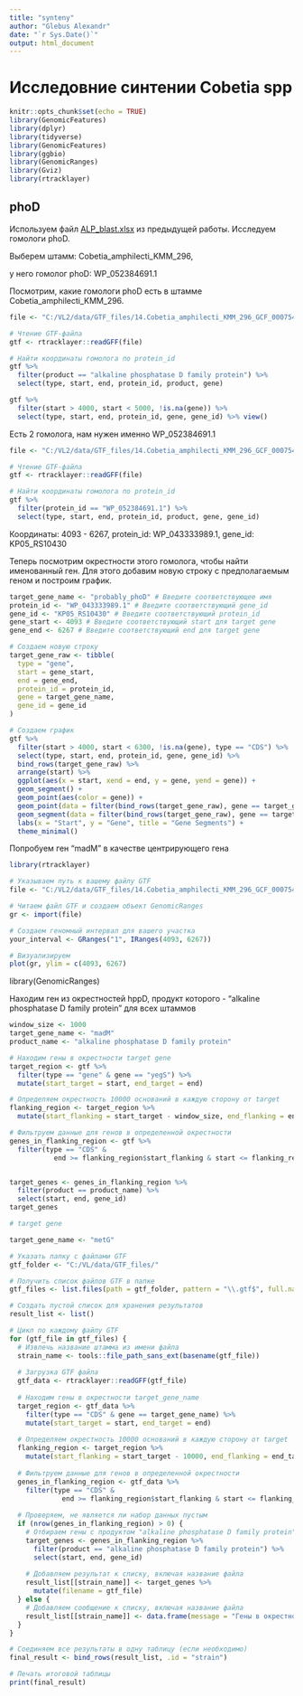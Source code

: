 ```yaml
---
title: "synteny"
author: "Glebus Alexandr"
date: "`r Sys.Date()`"
output: html_document
---
```


# Исследовние синтении Cobetia spp

```r
knitr::opts_chunk$set(echo = TRUE)
library(GenomicFeatures)
library(dplyr)
library(tidyverse)
library(GenomicFeatures)
library(ggbio)
library(GenomicRanges)
library(Gviz)
library(rtracklayer)
```

## phoD

Используем файл [ALP_blast.xlsx](https://github.com/glebus-sasha/VL/blob/main/reports/ALP_blast.xlsx) из предыдущей работы. Исследуем гомологи phoD.

Выберем штамм: Cobetia_amphilecti_KMM_296,

у него гомолог phoD: WP_052384691.1

Посмотрим, какие гомологи phoD есть в штамме Cobetia_amphilecti_KMM_296.

```r
file <- "C:/VL2/data/GTF_files/14.Cobetia_amphilecti_KMM_296_GCF_000754225.1.gtf"

# Чтение GTF-файла
gtf <- rtracklayer::readGFF(file)

# Найти координаты гомолога по protein_id
gtf %>%
  filter(product == "alkaline phosphatase D family protein") %>% 
  select(type, start, end, protein_id, product, gene)
```

```r
gtf %>%
  filter(start > 4000, start < 5000, !is.na(gene)) %>% 
  select(type, start, end, protein_id, gene, gene_id) %>% view()
```

Есть 2 гомолога, нам нужен именно WP_052384691.1

```r

file <- "C:/VL2/data/GTF_files/14.Cobetia_amphilecti_KMM_296_GCF_000754225.1.gtf"

# Чтение GTF-файла
gtf <- rtracklayer::readGFF(file)

# Найти координаты гомолога по protein_id
gtf %>%
  filter(protein_id == "WP_052384691.1") %>% 
  select(type, start, end, protein_id, product, gene, gene_id)
```

Координаты: 4093 - 6267, protein_id: WP_043333989.1, gene_id: KP05_RS10430

Теперь посмотрим окрестности этого гомолога, чтобы найти именованный ген. Для этого добавим новую строку с предполагаемым геном и построим график.

```r
target_gene_name <- "probably_phoD" # Введите соответствующее имя
protein_id <- "WP_043333989.1" # Введите соответствующий gene_id
gene_id <- "KP05_RS10430" # Введите соответствующий protein_id
gene_start <- 4093 # Введите соответствующий start для target gene
gene_end <- 6267 # Введите соответствующий end для target gene

# Создаем новую строку
target_gene_raw <- tibble(
  type = "gene",  
  start = gene_start,
  end = gene_end,
  protein_id = protein_id,  
  gene = target_gene_name,
  gene_id = gene_id
)

# Создаем график
gtf %>%
  filter(start > 4000, start < 6300, !is.na(gene), type == "CDS") %>% 
  select(type, start, end, protein_id, gene, gene_id) %>% 
  bind_rows(target_gene_raw) %>% 
  arrange(start) %>% 
  ggplot(aes(x = start, xend = end, y = gene, yend = gene)) +
  geom_segment() +
  geom_point(aes(color = gene)) +
  geom_point(data = filter(bind_rows(target_gene_raw), gene == target_gene_name), aes(x = start, y = gene), color = "red", size = 3) + # выделение точкой
  geom_segment(data = filter(bind_rows(target_gene_raw), gene == target_gene_name), aes(x = start, xend = end, y = gene, yend = gene), color = "red", size = 2) + # выделение сегмента
  labs(x = "Start", y = "Gene", title = "Gene Segments") +
  theme_minimal()
```

Попробуем ген "madM" в качестве центрирующего гена

```r
library(rtracklayer)

# Указываем путь к вашему файлу GTF
file <- "C:/VL2/data/GTF_files/14.Cobetia_amphilecti_KMM_296_GCF_000754225.1.gtf"

# Читаем файл GTF и создаем объект GenomicRanges
gr <- import(file)

# Создаем геномный интервал для вашего участка
your_interval <- GRanges("1", IRanges(4093, 6267))

# Визуализируем
plot(gr, ylim = c(4093, 6267)
```

library(GenomicRanges)

Находим ген из окрестностей hppD, продукт которого - "alkaline phosphatase D family protein" для всех штаммов

```r
window_size <- 1000
target_gene_name <- "madM"
product_name <- "alkaline phosphatase D family protein"

# Находим гены в окрестности target gene
target_region <- gtf %>%
  filter(type == "gene" & gene == "yegS") %>%
  mutate(start_target = start, end_target = end)

# Определяем окрестность 10000 оснований в каждую сторону от target
flanking_region <- target_region %>%
  mutate(start_flanking = start_target - window_size, end_flanking = end_target + window_size)

# Фильтруем данные для генов в определенной окрестности
genes_in_flanking_region <- gtf %>%
  filter(type == "CDS" & 
           end >= flanking_region$start_flanking & start <= flanking_region$end_flanking)


target_genes <- genes_in_flanking_region %>%
  filter(product == product_name) %>%
  select(start, end, gene_id)
target_genes
```

```r
# target gene

target_gene_name <- "metG"

# Указать папку с файлами GTF
gtf_folder <- "C:/VL/data/GTF_files/"

# Получить список файлов GTF в папке
gtf_files <- list.files(path = gtf_folder, pattern = "\\.gtf$", full.names = TRUE)

# Создать пустой список для хранения результатов
result_list <- list()

# Цикл по каждому файлу GTF
for (gtf_file in gtf_files) {
  # Извлечь название штамма из имени файла
  strain_name <- tools::file_path_sans_ext(basename(gtf_file))
  
  # Загрузка GTF файла
  gtf_data <- rtracklayer::readGFF(gtf_file)
  
  # Находим гены в окрестности target_gene_name
  target_region <- gtf_data %>%
    filter(type == "CDS" & gene == target_gene_name) %>%
    mutate(start_target = start, end_target = end)
  
  # Определяем окрестность 10000 оснований в каждую сторону от target
  flanking_region <- target_region %>%
    mutate(start_flanking = start_target - 10000, end_flanking = end_target + 10000)
  
  # Фильтруем данные для генов в определенной окрестности
  genes_in_flanking_region <- gtf_data %>%
    filter(type == "CDS" & 
             end >= flanking_region$start_flanking & start <= flanking_region$end_flanking)
  
  # Проверяем, не является ли набор данных пустым
  if (nrow(genes_in_flanking_region) > 0) {
    # Отбираем гены с продуктом "alkaline phosphatase D family protein"
    target_genes <- genes_in_flanking_region %>%
      filter(product == "alkaline phosphatase D family protein") %>%
      select(start, end, gene_id)
    
    # Добавляем результат к списку, включая название файла
    result_list[[strain_name]] <- target_genes %>%
      mutate(filename = gtf_file)
  } else {
    # Добавляем сообщение к списку, включая название файла
    result_list[[strain_name]] <- data.frame(message = "Гены в окрестности target_gene_name не найдены.", filename = gtf_file)
  }
}

# Соединяем все результаты в одну таблицу (если необходимо)
final_result <- bind_rows(result_list, .id = "strain")

# Печать итоговой таблицы
print(final_result)
```
